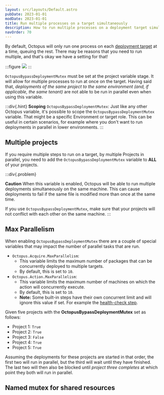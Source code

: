 ```yaml
---
layout: src/layouts/Default.astro
pubDate: 2023-01-01
modDate: 2023-01-01
title: Run multiple processes on a target simultaneously
description: How to run multiple processes on a deployment target simultaneously.
navOrder: 70
---
```


By default, Octopus will only run one process on each [deployment target](/docs/infrastructure/deployment-targets) at a time, queuing the rest. There may be reasons that you need to run multiple, and that's okay we have a setting for that!

:::figure
![](/docs/img/administration/managing-infrastructure/images/bypass-deployment-mutex.png)
:::

`OctopusBypassDeploymentMutex` must be set at the project variable stage. It will allow for multiple processes to run at once on the target. Having said that, _deployments of the same project to the same environment (and, if applicable, the same tenant)_ are not able to be run in parallel even when using this variable.

:::div{.hint}
**Scoping** `OctopusBypassDeploymentMutex`:
Just like any other Octopus variable, it's possible to scope the `OctopusBypassDeploymentMutex` variable. That might be a specific Environment or target role. This can be useful in certain scenarios, for example where you don't want to run deployments in parallel in lower environments.
:::

## Multiple projects

If you require multiple steps to run on a target, by multiple Projects in parallel, you need to add the `OctopusBypassDeploymentMutex` variable to **ALL** of your projects.

:::div{.problem}

**Caution**
When this variable is enabled, Octopus will be able to run multiple deployments simultaneously on the same machine. This can cause deployments to fail if the same file is modified more than once at the same time.

If you use `OctopusBypassDeploymentMutex`, make sure that your projects will not conflict with each other on the same machine.
:::

## Max Parallelism

When enabling `OctopusBypassDeploymentMutex` there are a couple of special variables that may impact the number of parallel tasks that are run.

* `Octopus.Acquire.MaxParallelism`:
    * This variable limits the maximum number of packages that can be concurrently deployed to multiple targets.
    *  By default, this is set to `10`.
* `Octopus.Action.MaxParallelism`:
    * This variable limits the maximum number of machines on which the action will concurrently execute.
    * By default, this is set to `10`.
    * **Note:** Some built-in steps have their own concurrent limit and will ignore this value if set. For example the [health-check step](/docs/projects/built-in-step-templates/health-check).

Given five projects with the **OctopusBypassDeploymentMutex** set as follows:

- Project 1: `True`
- Project 2: `True`
- Project 3: `False`
- Project 4: `True` 
- Project 5: `True`

Assuming the deployments for these projects are started in that order, the first two will run in parallel, but the third will wait until they have finished. The last two will then also be blocked until _project three completes_ at which point they both will run in parallel.

## Named mutex for shared resources

<PoweShellNamedMutex />
